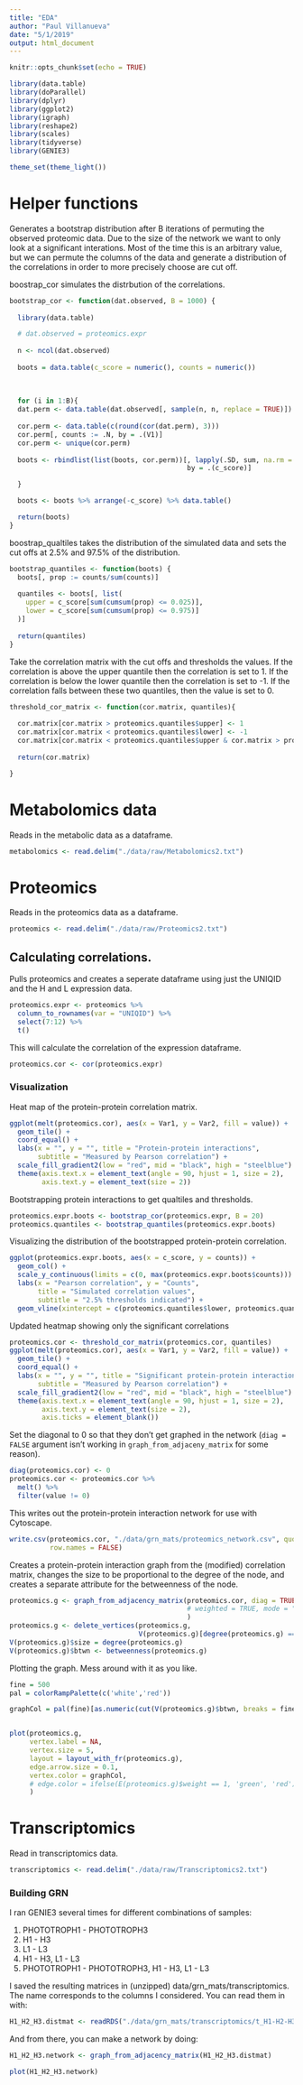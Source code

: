 ```yaml
---
title: "EDA"
author: "Paul Villanueva"
date: "5/1/2019"
output: html_document
---
```


```r
knitr::opts_chunk$set(echo = TRUE)
```

```r
library(data.table)
library(doParallel)
library(dplyr)
library(ggplot2)
library(igraph)
library(reshape2)
library(scales)
library(tidyverse)
library(GENIE3)

theme_set(theme_light())
```

# Helper functions

Generates a bootstrap distribution after B iterations of permuting the observed proteomic data. Due to the size of the network we want to only look at a significant interations. Most of the time this is an arbitrary value, but we can permute the columns of the data and generate a distribution of the correlations in order to more precisely choose are cut off. 

boostrap_cor simulates the distrbution of the correlations.

```r
bootstrap_cor <- function(dat.observed, B = 1000) {
  
  library(data.table)

  # dat.observed = proteomics.expr
  
  n <- ncol(dat.observed)
  
  boots = data.table(c_score = numeric(), counts = numeric())
    
    
    
  for (i in 1:B){
  dat.perm <- data.table(dat.observed[, sample(n, n, replace = TRUE)])
  
  cor.perm <- data.table(c(round(cor(dat.perm), 3)))
  cor.perm[, counts := .N, by = .(V1)]
  cor.perm <- unique(cor.perm)
  
  boots <- rbindlist(list(boots, cor.perm))[, lapply(.SD, sum, na.rm = TRUE), 
                                            by = .(c_score)]

  }

  boots <- boots %>% arrange(-c_score) %>% data.table()

  return(boots)
}
```

boostrap_qualtiles takes the distribution of the simulated data and sets the cut offs at 2.5% and 97.5% of the distribution. 
```r
bootstrap_quantiles <- function(boots) {
  boots[, prop := counts/sum(counts)]
  
  quantiles <- boots[, list(
    upper = c_score[sum(cumsum(prop) <= 0.025)],
    lower = c_score[sum(cumsum(prop) <= 0.975)]
  )]
  
  return(quantiles)
}
```

Take the correlation matrix with the cut offs and thresholds the values. If the correlation is above the upper quantile then the correlation is set to 1. If the correlation is below the lower quantile then the correlation is set to -1. If the correlation falls between these two quantiles, then the value is set to 0. 

```r
threshold_cor_matrix <- function(cor.matrix, quantiles){
  
  cor.matrix[cor.matrix > proteomics.quantiles$upper] <- 1
  cor.matrix[cor.matrix < proteomics.quantiles$lower] <- -1
  cor.matrix[cor.matrix < proteomics.quantiles$upper & cor.matrix > proteomics.quantiles$lower] <- 0
  
  return(cor.matrix)

}
```


# Metabolomics data

Reads in the metabolic data as a dataframe. 

```r
metabolomics <- read.delim("./data/raw/Metabolomics2.txt")
```

# Proteomics

Reads in the proteomics data as a dataframe.

```r
proteomics <- read.delim("./data/raw/Proteomics2.txt")
```


## Calculating correlations.

Pulls proteomics and creates a seperate dataframe using just the UNIQID and the H and L expression data.

```r
proteomics.expr <- proteomics %>% 
  column_to_rownames(var = "UNIQID") %>% 
  select(7:12) %>% 
  t()
```

This will calculate the correlation of the expression dataframe. 

```r
proteomics.cor <- cor(proteomics.expr)
```

### Visualization

Heat map of the protein-protein correlation matrix.

```r
ggplot(melt(proteomics.cor), aes(x = Var1, y = Var2, fill = value)) +
  geom_tile() +
  coord_equal() +
  labs(x = "", y = "", title = "Protein-protein interactions",
       subtitle = "Measured by Pearson correlation") + 
  scale_fill_gradient2(low = "red", mid = "black", high = "steelblue") + 
  theme(axis.text.x = element_text(angle = 90, hjust = 1, size = 2),
        axis.text.y = element_text(size = 2))
```


Bootstrapping protein interactions to get qualtiles and thresholds. 

```r
proteomics.expr.boots <- bootstrap_cor(proteomics.expr, B = 20)
proteomics.quantiles <- bootstrap_quantiles(proteomics.expr.boots)

```

Visualizing the distribution of the bootstrapped protein-protein correlation. 

```r
ggplot(proteomics.expr.boots, aes(x = c_score, y = counts)) + 
  geom_col() + 
  scale_y_continuous(limits = c(0, max(proteomics.expr.boots$counts))) + 
  labs(x = "Pearson correlation", y = "Counts",
       title = "Simulated correlation values",
       subtitle = "2.5% thresholds indicated") +
  geom_vline(xintercept = c(proteomics.quantiles$lower, proteomics.quantiles$upper), color = "#BB0000", linetype = 'dashed')
```
 

Updated heatmap showing only the significant correlations

```r
proteomics.cor <- threshold_cor_matrix(proteomics.cor, quantiles)
ggplot(melt(proteomics.cor), aes(x = Var1, y = Var2, fill = value)) +
  geom_tile() +
  coord_equal() +
  labs(x = "", y = "", title = "Significant protein-protein interactions",
       subtitle = "Measured by Pearson correlation") + 
  scale_fill_gradient2(low = "red", mid = "black", high = "steelblue") + 
  theme(axis.text.x = element_text(angle = 90, hjust = 1, size = 2),
        axis.text.y = element_text(size = 2),
        axis.ticks = element_blank())
```


Set the diagonal to 0 so that they don't get graphed in the network (`diag = FALSE` argument isn't working in `graph_from_adjaceny_matrix` for some reason).

```r
diag(proteomics.cor) <- 0
proteomics.cor <- proteomics.cor %>% 
  melt() %>% 
  filter(value != 0)
```

This writes out the protein-protein interaction network for use with Cytoscape.

```r
write.csv(proteomics.cor, "./data/grn_mats/proteomics_network.csv", quote = FALSE,
          row.names = FALSE)
```

Creates a protein-protein interaction graph from the (modified) correlation matrix, changes the size to be proportional to the degree of the node, and creates a separate attribute for the betweenness of the node.

```r

proteomics.g <- graph_from_adjacency_matrix(proteomics.cor, diag = TRUE,
                                            # weighted = TRUE, mode = "undirected"
                                            )
proteomics.g <- delete_vertices(proteomics.g, 
                                V(proteomics.g)[degree(proteomics.g) == 0])
V(proteomics.g)$size = degree(proteomics.g)
V(proteomics.g)$btwn <- betweenness(proteomics.g)
```

Plotting the graph. Mess around with it as you like. 

```r
fine = 500 
pal = colorRampPalette(c('white','red'))

graphCol = pal(fine)[as.numeric(cut(V(proteomics.g)$btwn, breaks = fine))]


plot(proteomics.g,
     vertex.label = NA,
     vertex.size = 5,
     layout = layout_with_fr(proteomics.g),
     edge.arrow.size = 0.1,
     vertex.color = graphCol,
     # edge.color = ifelse(E(proteomics.g)$weight == 1, 'green', 'red'),
     )
```


#  Transcriptomics

Read in transcriptomics data.

```r
transcriptomics <- read.delim("./data/raw/Transcriptomics2.txt")
```

### Building GRN

I ran GENIE3 several times for different combinations of samples:

1. PHOTOTROPH1 - PHOTOTROPH3
2. H1 - H3
3. L1 - L3
4. H1 - H3, L1 - L3
5. PHOTOTROPH1 - PHOTOTROPH3, H1 - H3, L1 - L3

I saved the resulting matrices in (unzipped) data/grn_mats/transcriptomics. The name corresponds to the columns I considered. You can read them in with:

```r
H1_H2_H3.distmat <- readRDS("./data/grn_mats/transcriptomics/t_H1-H2-H3.rds")
```

And from there, you can make a network by doing:

```r
H1_H2_H3.network <- graph_from_adjacency_matrix(H1_H2_H3.distmat)
```

```r
plot(H1_H2_H3.network)
```








